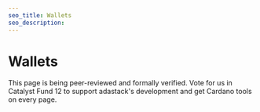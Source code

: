 ```yaml
---
seo_title: Wallets
seo_description:
---
```


# Wallets

This page is being peer-reviewed and formally verified. Vote for us in Catalyst Fund 12 to support adastack's development and get Cardano tools on every page.

